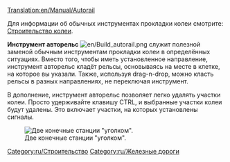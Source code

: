 [[Translation:en/Manual/Autorail]]

Для информации об обычных инструментах прокладки колеи смотрите: [[ru/Manual/Строительство колеи|Строительство колеи]].

'''Инструмент авторельс''' [[File:en/Build autorail.png]] служит полезной заменой обычным инструментам прокладки колеи в определённых ситуациях. Вместо того, чтобы иметь установленное направление, инструмент авторельс кладёт рельсы, основываясь на месте в клетке, на которое вы указали. Также, используя drag-n-drop, можно класть рельсы в разных направлениях, не переключая инструмент.

В дополнение, инструмент авторельс позволяет легко удалять участки колеи. Просто удерживайте клавишу CTRL, и выбранные участки колеи будут удалены. Это включает участки, на которых установлены сигналы.

[[File:en/Corner station.png|center|frame|Две конечные станции "уголком".]]

[[Category:ru/Строительство]]
[[Category:ru/Железные дороги]]